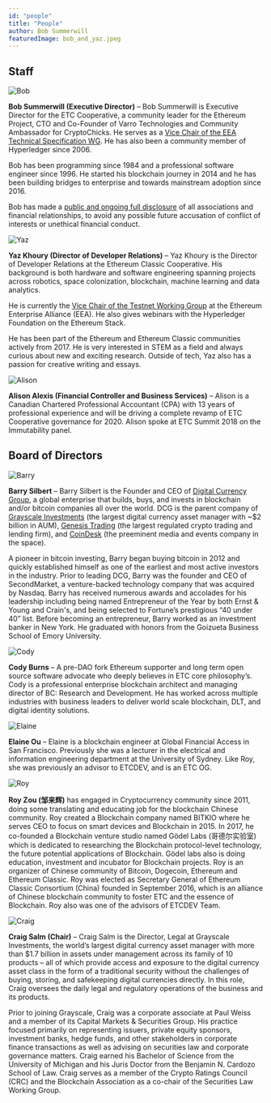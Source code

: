 ```yaml
---
id: "people"
title: "People"
author: Bob Summerwill
featuredImage: bob_and_yaz.jpeg
---
```


## Staff

![Bob](/bob-summerwill-bw.png)

**Bob Summerwill (Executive Director)** – Bob Summerwill is Executive Director for the
ETC Cooperative, a community leader for the Ethereum Project, CTO and Co-Founder of
Varro Technologies and Community Ambassador for CryptoChicks.  He serves as a
[Vice Chair of the EEA Technical Specification WG](/posts/2020-03-09-bob-summerwill-joins-eea-technical-spec-wg-as-a-vice-chair).  He has also been a
community member of Hyperledger since 2006.

Bob has been programming since 1984 and a professional software engineer since 1996.  He
started his blockchain journey in 2014 and he has been building bridges to enterprise and
towards mainstream adoption since 2016.

Bob has made a [public and ongoing full disclosure](https://bobsummerwill.com/conflict-of-interests-statement/) of all associations and financial
relationships, to avoid any possible future accusation of conflict of interests or
unethical financial conduct.

![Yaz](/yaz_headshot_bw.jpg)

**Yaz Khoury (Director of Developer Relations)** – Yaz Khoury is the Director of Developer
Relations at the Ethereum Classic Cooperative. His background is both hardware and software
engineering spanning projects across robotics, space colonization, blockchain, machine
learning and data analytics.

He is currently the [Vice Chair of the Testnet Working Group](/posts/2020-03-24-yaz-khoury-joins-eea-testnet-wg-as-vice-chair) at the Ethereum Enterprise
Alliance (EEA). He also gives webinars with the Hyperledger Foundation on the
Ethereum Stack.

He has been part of the Ethereum and Ethereum Classic communities actively from 2017.
He is very interested in STEM as a field and always curious about new and exciting
research. Outside of tech, Yaz also has a passion for creative writing and essays.

![Alison](/alison.jpeg)

**Alison Alexis (Financial Controller and Business Services)** – Alison is a Canadian
Chartered Professional Accountant (CPA) with 13 years of professional experience and
will be driving a complete revamp of ETC Cooperative governance for 2020.
Alison spoke at ETC Summit 2018 on the Immutability panel.

## Board of Directors

![Barry](/Barry-Silbert-BW.png)

**Barry Silbert** – Barry Silbert is the Founder and CEO of [Digital Currency Group](http://dcg.co/),
a global enterprise that builds, buys, and invests in blockchain and/or bitcoin
companies all over the world.  DCG is the parent company of [Grayscale Investments](https://grayscale.co/)
(the largest digital currency asset manager with ~$2 billion in AUM),
[Genesis Trading](https://genesistrading.com/) (the largest regulated crypto
trading and lending firm), and [CoinDesk](https://www.coindesk.com/) (the
preeminent media and events company in the space).

A pioneer in bitcoin investing, Barry began buying bitcoin in 2012 and quickly
established himself as one of the earliest and most active investors in the
industry.  Prior to leading DCG, Barry was the founder and CEO of SecondMarket,
a venture-backed technology company that was acquired by Nasdaq.  Barry has
received numerous awards and accolades for his leadership including being
named Entrepreneur of the Year by both Ernst & Young and Crain's, and being
selected to Fortune’s prestigious “40 under 40” list.  Before becoming an
entrepreneur, Barry worked as an investment banker in New York.  He
graduated with honors from the Goizueta Business School of Emory University.

![Cody](/cody-burns.png)

**Cody Burns** – A pre-DAO fork Ethereum supporter and long term open source software
advocate who deeply believes in ETC core philosophy’s. Cody is a professional enterprise
blockchain architect and managing director of BC: Research and Development. He has worked
across multiple industries with business leaders to deliver world scale blockchain,
DLT, and digital identity solutions.

![Elaine](/Elaine-Ou-BW.png)

**Elaine Ou** – Elaine is a blockchain engineer at Global Financial Access in San
Francisco. Previously she was a lecturer in the electrical and information engineering
department at the University of Sydney.  Like Roy, she was previously an advisor to
ETCDEV, and is an ETC OG.

![Roy](/roy-bw.jpg)

**Roy Zou (邹来辉)** has engaged in Cryptocurrency community since 2011, doing some
translating and educating job for the blockchain Chinese community. Roy created a
Blockchain company named BITKIO where he serves CEO to focus on smart devices and
Blockchain in 2015. In 2017, he co-founded a Blockchain venture studio named
Gödel Labs (哥德尔实验室) which is dedicated to researching the Blockchain
protocol-level technology, the future potential applications of Blockchain.
Gödel labs also is doing education, investment and incubator for Blockchain
projects. Roy is an organizer of Chinese community of Bitcoin, Dogecoin,
Ethereum and Ethereum Classic. Roy was elected as Secretary General of
Ethereum Classic Consortium (China) founded in September 2016, which is an
alliance of Chinese blockchain community to foster ETC and the essence of
Blockchain. Roy also was one of the advisors of ETCDEV Team.

![Craig](/craig-bw.png)

**Craig Salm (Chair)** – Craig Salm is the Director, Legal at Grayscale Investments, the
world’s largest digital currency asset manager with more than $1.7 billion in assets
under management across its family of 10 products – all of which provide access and
exposure to the digital currency asset class in the form of a traditional security
without the challenges of buying, storing, and safekeeping digital currencies directly.
In this role, Craig oversees the daily legal and regulatory operations of the business
and its products.

Prior to joining Grayscale, Craig was a corporate associate at Paul Weiss and a member
of its Capital Markets & Securities Group. His practice focused primarily on
representing issuers, private equity sponsors, investment banks, hedge funds, and
other stakeholders in corporate finance transactions as well as advising on securities
law and corporate governance matters. Craig earned his Bachelor of Science from the
University of Michigan and his Juris Doctor from the Benjamin N. Cardozo School of
Law. Craig serves as a member of the Crypto Ratings Council (CRC) and the Blockchain
Association as a co-chair of the Securities Law Working Group.
